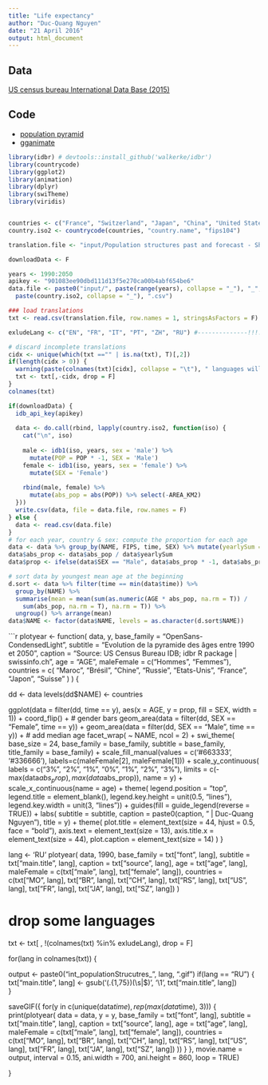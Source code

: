 ```yaml
---
title: "Life expectancy"
author: "Duc-Quang Nguyen"
date: "21 April 2016"
output: html_document
---
```


## Data

[US census bureau International Data Base (2015)](http://www.census.gov/data/developers/data-sets/international-database.html)

## Code

* [population pyramid](http://www.r-bloggers.com/japans-ageing-population-animated-with-r/)
* [gganimate](https://github.com/dgrtwo/gganimate)

```r
library(idbr) # devtools::install_github('walkerke/idbr')
library(countrycode)
library(ggplot2)
library(animation)
library(dplyr)
library(swiTheme)
library(viridis)


countries <- c("France", "Switzerland", "Japan", "China", "United States", "Brazil", "Russia", "Morocco")
country.iso2 <- countrycode(countries, "country.name", "fips104")

translation.file <- "input/Population structures past and forecast - Sheet1.csv"

downloadData <- F

years <- 1990:2050
apikey <- "901083ee90dbd111d13f5e270ca00b4abf654be6"
data.file <- paste0("input/", paste(range(years), collapse = "_"), "_", 
  paste(country.iso2, collapse = "_"), ".csv")

### load translations
txt <- read.csv(translation.file, row.names = 1, stringsAsFactors = F)

exludeLang <- c("EN", "FR", "IT", "PT", "ZH", "RU") #--------------!!!!!!!!!!!!!!!!!

# discard incomplete translations
cidx <- unique(which(txt =="" | is.na(txt), T)[,2])
if(length(cidx > 0)) {
  warning(paste(colnames(txt)[cidx], collapse = "\t"), " languages will be discarded!", "\n")
  txt <- txt[,-cidx, drop = F]
}
colnames(txt)

```

```r
if(downloadData) {
  idb_api_key(apikey)
  
  data <- do.call(rbind, lapply(country.iso2, function(iso) {
    cat("\n", iso)
    
    male <- idb1(iso, years, sex = 'male') %>%
      mutate(POP = POP * -1, SEX = 'Male')
    female <- idb1(iso, years, sex = 'female') %>%
      mutate(SEX = 'Female')
    
    rbind(male, female) %>% 
      mutate(abs_pop = abs(POP)) %>% select(-AREA_KM2)
  }))
  write.csv(data, file = data.file, row.names = F)
} else {
  data <- read.csv(data.file)
}
# for each year, country & sex: compute the proportion for each age
data <- data %>% group_by(NAME, FIPS, time, SEX) %>% mutate(yearlySum = sum(abs_pop)) %>% ungroup()
data$abs_prop <- data$abs_pop / data$yearlySum
data$prop <- ifelse(data$SEX == "Male", data$abs_prop * -1, data$abs_prop)

# sort data by youngest mean age at the beginning
d.sort <- data %>% filter(time == min(data$time)) %>% 
  group_by(NAME) %>% 
  summarise(mean = mean(sum(as.numeric(AGE * abs_pop, na.rm = T)) / 
    sum(abs_pop, na.rm = T), na.rm = T)) %>% 
  ungroup() %>% arrange(mean)
data$NAME <- factor(data$NAME, levels = as.character(d.sort$NAME))

```

```r

plotyear <- function(
  data, 
  y,
  base_family = "OpenSans-CondensedLight",
  subtitle = "Evolution de la pyramide des âges entre 1990 et 2050",
  caption =  "Source: US Census Bureau IDB; idbr R package | swissinfo.ch",
  age = "AGE",
  maleFemale = c("Hommes", "Femmes"),
  countries = c( "Maroc", "Brésil", "Chine", "Russie", "Etats-Unis", "France", "Japon", "Suisse"  )
) 
  {

  dd <- data
  levels(dd$NAME) <- countries
  
  ggplot(data = filter(dd, time == y), aes(x = AGE, y = prop, fill = SEX, width = 1)) +
    coord_flip() +
    # gender bars
    geom_area(data = filter(dd, SEX == "Female", time == y)) +
    geom_area(data = filter(dd, SEX == "Male", time == y)) +
    # add median age
    facet_wrap( ~ NAME, ncol = 2) + 
    swi_theme(
      base_size = 24, 
      base_family = base_family, 
      subtitle = base_family, 
      title_family = base_family) +
  scale_fill_manual(values = c('#663333', '#336666'),
      labels=c(maleFemale[2], maleFemale[1])) +
  scale_y_continuous(
    labels = c("3%", "2%", "1%", "0%", "1%", "2%", "3%"),
    limits = c(-max(data$abs_prop), max(data$abs_prop)),
    name = y) +
  scale_x_continuous(name = age) +
  theme(
    legend.position = "top", 
    legend.title = element_blank(),
    legend.key.height = unit(0.5, "lines"),
    legend.key.width = unit(3, "lines")) + 
  guides(fill = guide_legend(reverse = TRUE)) +
  labs(
    subtitle = subtitle,
    caption = paste0(caption, " | Duc-Quang Nguyen"),
    title = y) + 
  theme(
    plot.title = element_text(size = 44, hjust = 0.5, face = "bold"),
    axis.text = element_text(size = 13),
    axis.title.x = element_text(size = 44),
    plot.caption = element_text(size = 14)
  ) 
}


lang <- 'RU'
plotyear(
  data, 
  1990,
  base_family = txt["font", lang],
  subtitle = txt["main.title", lang],
  caption =  txt["source", lang],
  age = txt["age", lang],
  maleFemale = c(txt["male", lang], txt["female", lang]),
  countries = c(txt["MO", lang], txt["BR", lang], txt["CH", lang], 
    txt["RS", lang], txt["US", lang], txt["FR", lang], txt["JA", lang], txt["SZ", lang])
) 

# drop some languages
txt <- txt[ , !(colnames(txt) %in% exludeLang), drop = F]


for(lang in colnames(txt)) {
  
  output <- paste0("int_populationStrucutres_", lang, ".gif")
  if(lang == "RU") {
   txt["main.title", lang] <- gsub('(.{1,75})(\\s|$)', '\\1\n', txt["main.title", lang])    
  }
  
  saveGIF({
	for(y in c(unique(data$time), rep(max(data$time), 3))) {
		print(plotyear(
		  data = data,
		  y = y,
		  base_family = txt["font", lang],
      subtitle = txt["main.title", lang],
      caption =  txt["source", lang],
      age = txt["age", lang],
      maleFemale = c(txt["male", lang], txt["female", lang]),
      countries = c(txt["MO", lang], txt["BR", lang], txt["CH", lang], 
        txt["RS", lang], txt["US", lang], txt["FR", lang], txt["JA", lang], txt["SZ", lang])
		  ))
	}
  }, movie.name = output, interval = 0.15, 
  ani.width = 700, ani.height = 860, loop = TRUE)
  
}








  
    

